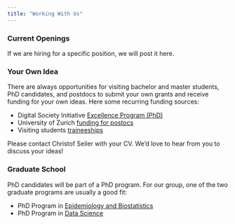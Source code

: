 ```yaml
---
title: "Working With Us"
---
```


### Current Openings

If we are hiring for a specific position, we will post it here.

### Your Own Idea

There are always opportunities for visiting bachelor and master students, PhD candidates, and postdocs to submit your own grants and receive funding for your own ideas. Here some recurring funding sources:

* Digital Society Initiative [Excellence Program (PhD)](https://www.dsi.uzh.ch/en/education/excellence-program/)
* University of Zurich [funding for postocs](https://www.research.uzh.ch/en/funding/postdoc.html#1_Research_at_UZH)
* Visiting students [traineeships](https://www.int.uzh.ch/en/in/traineeships_STREAM/finances-semp.html)

Please contact Christof Seiler with your CV. We'd love to hear from you to discuss your ideas! 

### Graduate School

PhD candidates will be part of a PhD program. For our group, one of the two graduate programs are usually a good fit:

* PhD Program in [Epidemiology and Biostatistics](https://www.epibiostat-phd.uzh.ch/en.html)
* PhD Program in [Data Science](https://dm3l.uzh.ch/en/studies/phdds)
